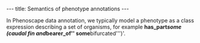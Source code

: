 ---
title: Semantics of phenotype annotations
---

In Phenoscape data annotation, we typically model a phenotype as a class expression describing a set of organisms, for example '''has_part'' some ('''caudal fin''' and ''bearer_of'' some '''bifurcated''')'.